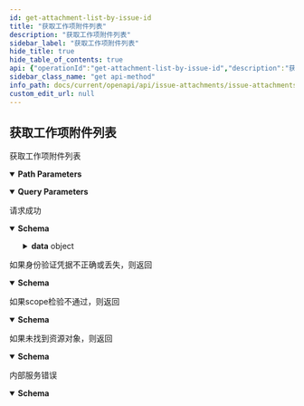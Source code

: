 ```yaml
---
id: get-attachment-list-by-issue-id
title: "获取工作项附件列表"
description: "获取工作项附件列表"
sidebar_label: "获取工作项附件列表"
hide_title: true
hide_table_of_contents: true
api: {"operationId":"get-attachment-list-by-issue-id","description":"获取工作项附件列表","security":[{"oauth2":["read:project:issue-attachment"]}],"parameters":[{"name":"teamID","in":"path","description":"团队ID","required":true,"schema":{"type":"string"}},{"name":"issueID","in":"path","description":"工作项ID","required":true,"schema":{"type":"string"}},{"name":"fileCreatedTimeSince","in":"query","description":"文件创建时间最小值","schema":{"type":"integer"}},{"name":"fileCreatedTimeMax","in":"query","description":"文件创建时间最大值","schema":{"type":"integer"}},{"name":"limit","in":"query","description":"本次请求要返回的数据数量","schema":{"type":"integer"}},{"name":"cursor","in":"query","description":"本次请求的起始位置","schema":{"type":"string"}}],"responses":{"200":{"description":"请求成功","content":{"application/json":{"schema":{"type":"object","properties":{"result":{"type":"string"},"data":{"type":"object","properties":{"list":{"type":"array","items":{"type":"object","properties":{"id":{"type":"string","description":"文件ID"},"name":{"type":"string","description":"文件名称"},"createTime":{"type":"integer","description":"文件上传时间"},"creator":{"type":"object","properties":{"id":{"type":"string","description":"文件上传者ID"},"name":{"type":"string","description":"文件上传者名称"}}},"hash":{"type":"string","description":"文件哈希值"},"mime":{"type":"string","description":"文件类型"},"sizeByte":{"type":"integer","description":"文件大小，以byte为单位"}},"title":"IssueAttachment"}},"pageInfo":{"type":"object","properties":{"count":{"type":"integer","description":"本次返回的数量"},"endCursor":{"type":"string","description":"本页最后一个光标，用于翻页 backwards."},"endPos":{"type":"integer","description":"本页最后一个位置"},"hasNextPage":{"type":"boolean","description":"是否有下一页"},"startCursor":{"type":"string","description":"本页第一个光标，用于翻页 backwards."},"startPos":{"type":"integer","description":"本页第一个位置"},"totalCount":{"type":"integer","description":"整个集合总数，包括本次响应中返回的"}},"title":"PageInfo"}}}},"title":"ListIssueAttachmentResponse"}}}},"401":{"description":"如果身份验证凭据不正确或丢失，则返回","content":{"application/json":{"schema":{"type":"object","properties":{"result":{"type":"string","description":"本次请求结果,SUCCESS|FAIL"},"errorCode":{"type":"string","description":"本次请求错误码"},"errorMsg":{"type":"string","description":"本次请求错误信息"}},"title":"BadResponse"}}}},"403":{"description":"如果scope检验不通过，则返回","content":{"application/json":{"schema":{"type":"object","properties":{"result":{"type":"string","description":"本次请求结果,SUCCESS|FAIL"},"errorCode":{"type":"string","description":"本次请求错误码"},"errorMsg":{"type":"string","description":"本次请求错误信息"}},"title":"BadResponse"}}}},"404":{"description":"如果未找到资源对象，则返回","content":{"application/json":{"schema":{"type":"object","properties":{"result":{"type":"string","description":"本次请求结果,SUCCESS|FAIL"},"errorCode":{"type":"string","description":"本次请求错误码"},"errorMsg":{"type":"string","description":"本次请求错误信息"}},"title":"BadResponse"}}}},"500":{"description":"内部服务错误","content":{"application/json":{"schema":{"type":"object","properties":{"result":{"type":"string","description":"本次请求结果,SUCCESS|FAIL"},"errorCode":{"type":"string","description":"本次请求错误码"},"errorMsg":{"type":"string","description":"本次请求错误信息"}},"title":"BadResponse"}}}}},"method":"get","path":"/project/team/{teamID}/issues/{issueID}/attachments","servers":[{"url":"https://ones.com/rest/api/v1"},{"url":"http://ones.com/rest/api/v1"}],"securitySchemes":{"oauth2":{"type":"oauth2","flows":{"authorizationCode":{"authorizationUrl":"https://ones.com/oauth2/authorize","tokenUrl":"https://ones.com/oauth2/token","scopes":{"read:project:issue-attachment":"获取工作项附件信息","write:project:issue-attachment":"新增、修改、删除工作项附件"}}}}},"info":{"title":"Issue attachments","version":"1.0","description":"此资源代表工作项附件。使用它来获取、创建、更新和删除工作项附件。\n"},"postman":{"name":"获取工作项附件列表","description":{"content":"获取工作项附件列表","type":"text/plain"},"url":{"path":["project","team",":teamID","issues",":issueID","attachments"],"host":["{{baseUrl}}"],"query":[{"disabled":false,"description":{"content":"文件创建时间最小值","type":"text/plain"},"key":"fileCreatedTimeSince","value":""},{"disabled":false,"description":{"content":"文件创建时间最大值","type":"text/plain"},"key":"fileCreatedTimeMax","value":""},{"disabled":false,"description":{"content":"本次请求要返回的数据数量","type":"text/plain"},"key":"limit","value":""},{"disabled":false,"description":{"content":"本次请求的起始位置","type":"text/plain"},"key":"cursor","value":""}],"variable":[{"disabled":false,"description":{"content":"(Required) 团队ID","type":"text/plain"},"type":"any","value":"","key":"teamID"},{"disabled":false,"description":{"content":"(Required) 工作项ID","type":"text/plain"},"type":"any","value":"","key":"issueID"}]},"header":[{"key":"Accept","value":"application/json"}],"method":"GET","auth":{"type":"oauth2","oauth2":[]}}}
sidebar_class_name: "get api-method"
info_path: docs/current/openapi/api/issue-attachments/issue-attachments
custom_edit_url: null
---
```



## 获取工作项附件列表



获取工作项附件列表

<details style={{"marginBottom":"1rem"}} data-collapsed={false} open={true}><summary style={{}}><strong>Path Parameters</strong></summary><div><ul><ParamsItem className={"paramsItem"} param={{"name":"teamID","in":"path","description":"团队ID","required":true,"schema":{"type":"string"}}}></ParamsItem><ParamsItem className={"paramsItem"} param={{"name":"issueID","in":"path","description":"工作项ID","required":true,"schema":{"type":"string"}}}></ParamsItem></ul></div></details><details style={{"marginBottom":"1rem"}} data-collapsed={false} open={true}><summary style={{}}><strong>Query Parameters</strong></summary><div><ul><ParamsItem className={"paramsItem"} param={{"name":"fileCreatedTimeSince","in":"query","description":"文件创建时间最小值","schema":{"type":"integer"}}}></ParamsItem><ParamsItem className={"paramsItem"} param={{"name":"fileCreatedTimeMax","in":"query","description":"文件创建时间最大值","schema":{"type":"integer"}}}></ParamsItem><ParamsItem className={"paramsItem"} param={{"name":"limit","in":"query","description":"本次请求要返回的数据数量","schema":{"type":"integer"}}}></ParamsItem><ParamsItem className={"paramsItem"} param={{"name":"cursor","in":"query","description":"本次请求的起始位置","schema":{"type":"string"}}}></ParamsItem></ul></div></details><div><ApiTabs><TabItem label={"200"} value={"200"}><div>

请求成功

</div><div><MimeTabs schemaType={"response"}><TabItem label={"application/json"} value={"application/json"}><SchemaTabs><TabItem label={"Schema"} value={"Schema"}><details style={{}} data-collapsed={false} open={true}><summary style={{"textAlign":"left"}}><strong>Schema</strong></summary><div style={{"textAlign":"left","marginLeft":"1rem"}}></div><ul style={{"marginLeft":"1rem"}}><SchemaItem collapsible={false} name={"result"} required={false} schemaName={"string"} qualifierMessage={undefined} schema={{"type":"string"}}></SchemaItem><SchemaItem collapsible={true} className={"schemaItem"}><details style={{}}><summary style={{}}><strong>data</strong><span style={{"opacity":"0.6"}}> object</span></summary><div style={{"marginLeft":"1rem"}}><SchemaItem collapsible={true} className={"schemaItem"}><details style={{}}><summary style={{}}><strong>list</strong><span style={{"opacity":"0.6"}}> object[]</span></summary><div style={{"marginLeft":"1rem"}}><li><div style={{"fontSize":"var(--ifm-code-font-size)","opacity":"0.6","marginLeft":"-.5rem","paddingBottom":".5rem"}}>Array [</div></li><SchemaItem collapsible={false} name={"id"} required={false} schemaName={"string"} qualifierMessage={undefined} schema={{"type":"string","description":"文件ID"}}></SchemaItem><SchemaItem collapsible={false} name={"name"} required={false} schemaName={"string"} qualifierMessage={undefined} schema={{"type":"string","description":"文件名称"}}></SchemaItem><SchemaItem collapsible={false} name={"createTime"} required={false} schemaName={"integer"} qualifierMessage={undefined} schema={{"type":"integer","description":"文件上传时间"}}></SchemaItem><SchemaItem collapsible={true} className={"schemaItem"}><details style={{}}><summary style={{}}><strong>creator</strong><span style={{"opacity":"0.6"}}> object</span></summary><div style={{"marginLeft":"1rem"}}><SchemaItem collapsible={false} name={"id"} required={false} schemaName={"string"} qualifierMessage={undefined} schema={{"type":"string","description":"文件上传者ID"}}></SchemaItem><SchemaItem collapsible={false} name={"name"} required={false} schemaName={"string"} qualifierMessage={undefined} schema={{"type":"string","description":"文件上传者名称"}}></SchemaItem></div></details></SchemaItem><SchemaItem collapsible={false} name={"hash"} required={false} schemaName={"string"} qualifierMessage={undefined} schema={{"type":"string","description":"文件哈希值"}}></SchemaItem><SchemaItem collapsible={false} name={"mime"} required={false} schemaName={"string"} qualifierMessage={undefined} schema={{"type":"string","description":"文件类型"}}></SchemaItem><SchemaItem collapsible={false} name={"sizeByte"} required={false} schemaName={"integer"} qualifierMessage={undefined} schema={{"type":"integer","description":"文件大小，以byte为单位"}}></SchemaItem><li><div style={{"fontSize":"var(--ifm-code-font-size)","opacity":"0.6","marginLeft":"-.5rem"}}>]</div></li></div></details></SchemaItem><SchemaItem collapsible={true} className={"schemaItem"}><details style={{}}><summary style={{}}><strong>pageInfo</strong><span style={{"opacity":"0.6"}}> object</span></summary><div style={{"marginLeft":"1rem"}}><SchemaItem collapsible={false} name={"count"} required={false} schemaName={"integer"} qualifierMessage={undefined} schema={{"type":"integer","description":"本次返回的数量"}}></SchemaItem><SchemaItem collapsible={false} name={"endCursor"} required={false} schemaName={"string"} qualifierMessage={undefined} schema={{"type":"string","description":"本页最后一个光标，用于翻页 backwards."}}></SchemaItem><SchemaItem collapsible={false} name={"endPos"} required={false} schemaName={"integer"} qualifierMessage={undefined} schema={{"type":"integer","description":"本页最后一个位置"}}></SchemaItem><SchemaItem collapsible={false} name={"hasNextPage"} required={false} schemaName={"boolean"} qualifierMessage={undefined} schema={{"type":"boolean","description":"是否有下一页"}}></SchemaItem><SchemaItem collapsible={false} name={"startCursor"} required={false} schemaName={"string"} qualifierMessage={undefined} schema={{"type":"string","description":"本页第一个光标，用于翻页 backwards."}}></SchemaItem><SchemaItem collapsible={false} name={"startPos"} required={false} schemaName={"integer"} qualifierMessage={undefined} schema={{"type":"integer","description":"本页第一个位置"}}></SchemaItem><SchemaItem collapsible={false} name={"totalCount"} required={false} schemaName={"integer"} qualifierMessage={undefined} schema={{"type":"integer","description":"整个集合总数，包括本次响应中返回的"}}></SchemaItem></div></details></SchemaItem></div></details></SchemaItem></ul></details></TabItem><TabItem label={"Example (from schema)"} value={"Example (from schema)"}><ResponseSamples responseExample={"{\n  \"result\": \"string\",\n  \"data\": {\n    \"list\": [\n      {\n        \"id\": \"string\",\n        \"name\": \"string\",\n        \"createTime\": 0,\n        \"creator\": {\n          \"id\": \"string\",\n          \"name\": \"string\"\n        },\n        \"hash\": \"string\",\n        \"mime\": \"string\",\n        \"sizeByte\": 0\n      }\n    ],\n    \"pageInfo\": {\n      \"count\": 0,\n      \"endCursor\": \"string\",\n      \"endPos\": 0,\n      \"hasNextPage\": true,\n      \"startCursor\": \"string\",\n      \"startPos\": 0,\n      \"totalCount\": 0\n    }\n  }\n}"} language={"json"}></ResponseSamples></TabItem></SchemaTabs></TabItem></MimeTabs></div></TabItem><TabItem label={"401"} value={"401"}><div>

如果身份验证凭据不正确或丢失，则返回

</div><div><MimeTabs schemaType={"response"}><TabItem label={"application/json"} value={"application/json"}><SchemaTabs><TabItem label={"Schema"} value={"Schema"}><details style={{}} data-collapsed={false} open={true}><summary style={{"textAlign":"left"}}><strong>Schema</strong></summary><div style={{"textAlign":"left","marginLeft":"1rem"}}></div><ul style={{"marginLeft":"1rem"}}><SchemaItem collapsible={false} name={"result"} required={false} schemaName={"string"} qualifierMessage={undefined} schema={{"type":"string","description":"本次请求结果,SUCCESS|FAIL"}}></SchemaItem><SchemaItem collapsible={false} name={"errorCode"} required={false} schemaName={"string"} qualifierMessage={undefined} schema={{"type":"string","description":"本次请求错误码"}}></SchemaItem><SchemaItem collapsible={false} name={"errorMsg"} required={false} schemaName={"string"} qualifierMessage={undefined} schema={{"type":"string","description":"本次请求错误信息"}}></SchemaItem></ul></details></TabItem><TabItem label={"Example (from schema)"} value={"Example (from schema)"}><ResponseSamples responseExample={"{\n  \"result\": \"string\",\n  \"errorCode\": \"string\",\n  \"errorMsg\": \"string\"\n}"} language={"json"}></ResponseSamples></TabItem></SchemaTabs></TabItem></MimeTabs></div></TabItem><TabItem label={"403"} value={"403"}><div>

如果scope检验不通过，则返回

</div><div><MimeTabs schemaType={"response"}><TabItem label={"application/json"} value={"application/json"}><SchemaTabs><TabItem label={"Schema"} value={"Schema"}><details style={{}} data-collapsed={false} open={true}><summary style={{"textAlign":"left"}}><strong>Schema</strong></summary><div style={{"textAlign":"left","marginLeft":"1rem"}}></div><ul style={{"marginLeft":"1rem"}}><SchemaItem collapsible={false} name={"result"} required={false} schemaName={"string"} qualifierMessage={undefined} schema={{"type":"string","description":"本次请求结果,SUCCESS|FAIL"}}></SchemaItem><SchemaItem collapsible={false} name={"errorCode"} required={false} schemaName={"string"} qualifierMessage={undefined} schema={{"type":"string","description":"本次请求错误码"}}></SchemaItem><SchemaItem collapsible={false} name={"errorMsg"} required={false} schemaName={"string"} qualifierMessage={undefined} schema={{"type":"string","description":"本次请求错误信息"}}></SchemaItem></ul></details></TabItem><TabItem label={"Example (from schema)"} value={"Example (from schema)"}><ResponseSamples responseExample={"{\n  \"result\": \"string\",\n  \"errorCode\": \"string\",\n  \"errorMsg\": \"string\"\n}"} language={"json"}></ResponseSamples></TabItem></SchemaTabs></TabItem></MimeTabs></div></TabItem><TabItem label={"404"} value={"404"}><div>

如果未找到资源对象，则返回

</div><div><MimeTabs schemaType={"response"}><TabItem label={"application/json"} value={"application/json"}><SchemaTabs><TabItem label={"Schema"} value={"Schema"}><details style={{}} data-collapsed={false} open={true}><summary style={{"textAlign":"left"}}><strong>Schema</strong></summary><div style={{"textAlign":"left","marginLeft":"1rem"}}></div><ul style={{"marginLeft":"1rem"}}><SchemaItem collapsible={false} name={"result"} required={false} schemaName={"string"} qualifierMessage={undefined} schema={{"type":"string","description":"本次请求结果,SUCCESS|FAIL"}}></SchemaItem><SchemaItem collapsible={false} name={"errorCode"} required={false} schemaName={"string"} qualifierMessage={undefined} schema={{"type":"string","description":"本次请求错误码"}}></SchemaItem><SchemaItem collapsible={false} name={"errorMsg"} required={false} schemaName={"string"} qualifierMessage={undefined} schema={{"type":"string","description":"本次请求错误信息"}}></SchemaItem></ul></details></TabItem><TabItem label={"Example (from schema)"} value={"Example (from schema)"}><ResponseSamples responseExample={"{\n  \"result\": \"string\",\n  \"errorCode\": \"string\",\n  \"errorMsg\": \"string\"\n}"} language={"json"}></ResponseSamples></TabItem></SchemaTabs></TabItem></MimeTabs></div></TabItem><TabItem label={"500"} value={"500"}><div>

内部服务错误

</div><div><MimeTabs schemaType={"response"}><TabItem label={"application/json"} value={"application/json"}><SchemaTabs><TabItem label={"Schema"} value={"Schema"}><details style={{}} data-collapsed={false} open={true}><summary style={{"textAlign":"left"}}><strong>Schema</strong></summary><div style={{"textAlign":"left","marginLeft":"1rem"}}></div><ul style={{"marginLeft":"1rem"}}><SchemaItem collapsible={false} name={"result"} required={false} schemaName={"string"} qualifierMessage={undefined} schema={{"type":"string","description":"本次请求结果,SUCCESS|FAIL"}}></SchemaItem><SchemaItem collapsible={false} name={"errorCode"} required={false} schemaName={"string"} qualifierMessage={undefined} schema={{"type":"string","description":"本次请求错误码"}}></SchemaItem><SchemaItem collapsible={false} name={"errorMsg"} required={false} schemaName={"string"} qualifierMessage={undefined} schema={{"type":"string","description":"本次请求错误信息"}}></SchemaItem></ul></details></TabItem><TabItem label={"Example (from schema)"} value={"Example (from schema)"}><ResponseSamples responseExample={"{\n  \"result\": \"string\",\n  \"errorCode\": \"string\",\n  \"errorMsg\": \"string\"\n}"} language={"json"}></ResponseSamples></TabItem></SchemaTabs></TabItem></MimeTabs></div></TabItem></ApiTabs></div>